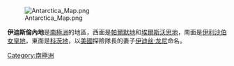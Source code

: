 [[Image:Antarctica_Map.png|thumb]]

'''伊迪斯倫內地'''是[[南極洲|南極洲]]的地區，西面是[[帕爾默地|帕爾默地]]和[[埃爾斯沃思地|埃爾斯沃思地]]，南面是[[伊利沙伯女皇地|伊利沙伯女皇地]]，東面是[[科茨地|科茨地]]，以[[美國|美國]]探險隊長{{le|芬恩·龙尼|Finn Ronne}}的妻子[[伊迪丝·龙尼|伊迪丝·龙尼]]命名。

{{coord|78|30|S|61|00|W|display=title}}

{{Antarctica-geo-stub}}
[[Category:南極洲|Category:南極洲]]